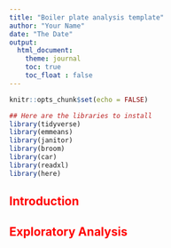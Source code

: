```yaml
---
title: "Boiler plate analysis template"
author: "Your Name"
date: "The Date"
output:
  html_document:
    theme: journal
    toc: true
    toc_float : false 
---
```

<style>
.list-group-item.active, .list-group-item.active:focus, .list-group-item.active:hover {
    background-color: #FFC300;
}
</style>

```r
knitr::opts_chunk$set(echo = FALSE)
```


```r
## Here are the libraries to install  
library(tidyverse)  
library(emmeans)  
library(janitor)  
library(broom)
library(car)
library(readxl)
library(here)

```



<font size="4" color="red">  

### Introduction    

</font>


<font size="4" color="red">

### Exploratory Analysis 

</font>


